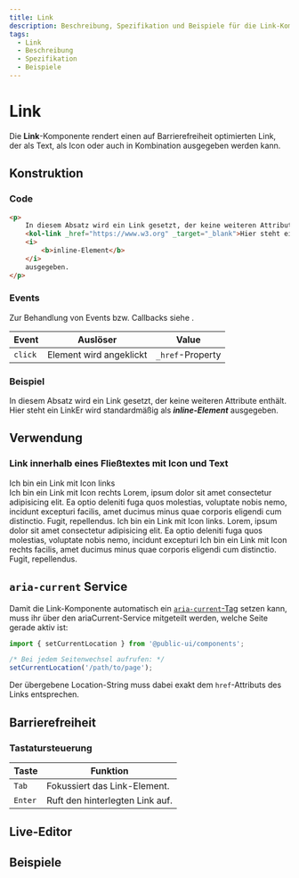 ```yaml
---
title: Link
description: Beschreibung, Spezifikation und Beispiele für die Link-Komponente.
tags:
  - Link
  - Beschreibung
  - Spezifikation
  - Beispiele
---
```



# Link

Die **Link**-Komponente rendert einen auf Barrierefreiheit optimierten Link, der als Text, als Icon oder auch in Kombination ausgegeben werden kann.

## Konstruktion

### Code

```html
<p>
	In diesem Absatz wird ein Link gesetzt, der keine weiteren Attribute enthält.
	<kol-link _href="https://www.w3.org" _target="_blank">Hier steht ein Link</kol-link>Er wird standardmäßig als
	<i>
		<b>inline-Element</b>
	</i>
	ausgegeben.
</p>
```

### Events

Zur Behandlung von Events bzw. Callbacks siehe <kol-link _label="Events" _href="../concepts/events" />.

| Event   | Auslöser                | Value            |
|---------|-------------------------|------------------|
| `click` | Element wird angeklickt | `_href`-Property |

### Beispiel

<p>
	In diesem Absatz wird ein Link gesetzt, der keine weiteren Attribute enthält.
	<kol-link _href="https://www.w3.org" _target="_blank">Hier steht ein Link</kol-link>Er wird standardmäßig als <i>
	<b>inline-Element</b>
</i> ausgegeben.
</p>

## Verwendung

### Link innerhalb eines Fließtextes mit Icon und Text

<p>
	<kol-link _icons="codicon codicon-home">Ich bin ein Link mit Icon links</kol-link><br/>
	<kol-link _icons="codicon codicon-home">
		Ich bin ein Link mit Icon rechts
	</kol-link>
	Lorem, ipsum dolor sit amet consectetur adipisicing elit. Ea optio deleniti fuga quos molestias, voluptate nobis
	nemo, incidunt excepturi facilis, amet ducimus minus quae corporis eligendi cum distinctio. Fugit, repellendus.
	<kol-link _icons="codicon codicon-home">Ich bin ein Link mit Icon links</kol-link>. Lorem, ipsum dolor sit amet consectetur adipisicing
	elit. Ea optio deleniti fuga quos molestias, voluptate nobis nemo, incidunt excepturi
	<kol-link _icons="codicon codicon-home">Ich bin ein Link mit Icon rechts</kol-link>
	facilis, amet ducimus minus quae corporis eligendi cum distinctio. Fugit, repellendus.
</p>

## `aria-current` Service

Damit die Link-Komponente automatisch ein [`aria-current`-Tag](https://developer.mozilla.org/en-US/docs/Web/Accessibility/ARIA/Attributes/aria-current)
setzen kann, muss ihr über den ariaCurrent-Service mitgeteilt werden, welche Seite gerade aktiv ist:

```typescript
import { setCurrentLocation } from '@public-ui/components';

/* Bei jedem Seitenwechsel aufrufen: */
setCurrentLocation('/path/to/page');
```

Der übergebene Location-String muss dabei exakt dem `href`-Attributs des Links entsprechen.

<!--### Best practices

### Anwendungsfälle-->

## Barrierefreiheit

### Tastatursteuerung

| Taste   | Funktion                        |
| ------- | ------------------------------- |
| `Tab`   | Fokussiert das Link-Element.    |
| `Enter` | Ruft den hinterlegten Link auf. |

<Readme />

<ExampleLink component="link" />

## Live-Editor

<LiveEditorCompact component="link" />

## Beispiele

<Configurator component="link" sample="basic" />
<Configurator component="link" sample="icons" />
<Configurator component="link" sample="image" />
<Configurator component="link" sample="target" />
